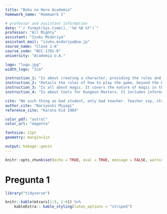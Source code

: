---
title: "Boku no Hero Academia"
homework_name: "Homework 1"

# professor and assistant information
date: "`r format(Sys.time(), '%d %B %Y')`"
professor: "All Mighty"
assistant: "Izuku Midoriya"
assistant_mail: "izuku.midoriya@ua.jp"
course_name: "Clase 1-A"
course_code: "NCC-1701-D"
university: "Academia U.A."

logo: "logo.jpg"
width_logo: "1cm"

instruction_1: "Is about creating a character, providing the rules and guidance you need to make the character you’ll play in the game..." 
instruction_2: "Details the rules of how to play the game, beyond the basics described in this introduction..."
instruction_3: "Is all about magic. It covers the nature of magic in the worlds of D&D, the rules for spellcasting..."
instruction_4: "Is about tools for Dungeon Masters. It includes information and stat blocks for monsters..."

cite: "No such thing as bad student, only bad teacher. Teacher say, student do."
author_cite: "Nariyoshi Miyagi"
reference_cite: "Karate Kid 1984"

color_pdf: "astral"  
color_url: "magenta"

fontsize: 11pt
geometry: margin=1in

output: hokage::genin
---

```{r setup, include=FALSE}
knitr::opts_chunk$set(echo = TRUE, eval = TRUE, message = FALSE, warning = FALSE)
```

# Pregunta 1

```{r}
library("tidyverse")

knitr::kable(mtcars[1:5, 1:6]) %>% 
    kableExtra:: kable_styling(latex_options = "striped")
```


